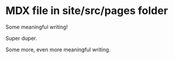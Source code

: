 
# MDX file in site/src/pages folder

Some meaningful writing!

<Box title="Amazing Site Page">Super duper.</Box>

Some more, even more meaningful writing.
